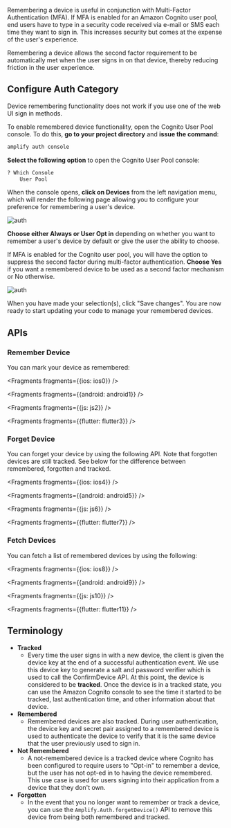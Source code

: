 Remembering a device is useful in conjunction with Multi-Factor Authentication (MFA).  If MFA is enabled for an Amazon Cognito user pool, end users have to type in a security code received via e-mail or SMS each time they want to sign in.  This increases security but comes at the expense of the user's experience.

Remembering a device allows the second factor requirement to be automatically met when the user signs in on that device, thereby reducing friction in the user experience.

## Configure Auth Category
<Callout>
Device remembering functionality does not work if you use one of the web UI sign in methods.
</Callout>

To enable remembered device functionality, open the Cognito User Pool console.  To do this, **go to your project directory** and **issue the command**:
```bash
amplify auth console
```

**Select the following option** to open the Cognito User Pool console:
```bash
? Which Console
    User Pool
```

When the console opens, **click on Devices** from the left navigation menu, which will render the following page allowing you to configure your preference for remembering a user's device.

![auth](/images/auth/webconsole_remember1.png)

**Choose either Always or User Opt in** depending on whether you want to remember a user's device by default or give the user the ability to choose.

If MFA is enabled for the Cognito user pool, you will have the option to suppress the second factor during multi-factor authentication.  **Choose Yes** if you want a remembered device to be used as a second factor mechanism or No otherwise.

![auth](/images/auth/webconsole_remember2.png)

When you have made your selection(s), click "Save changes".  You are now ready to start updating your code to manage your remembered devices.

## APIs
### Remember Device
You can mark your device as remembered:


<Fragments fragments={{ios: ios0}} />


<Fragments fragments={{android: android1}} />


<Fragments fragments={{js: js2}} />


<Fragments fragments={{flutter: flutter3}} />

### Forget Device
You can forget your device by using the following API.  Note that forgotten devices are still tracked.  See below for the difference between remembered, forgotten and tracked.


<Fragments fragments={{ios: ios4}} />


<Fragments fragments={{android: android5}} />


<Fragments fragments={{js: js6}} />


<Fragments fragments={{flutter: flutter7}} />

### Fetch Devices
You can fetch a list of remembered devices by using the following:


<Fragments fragments={{ios: ios8}} />


<Fragments fragments={{android: android9}} />


<Fragments fragments={{js: js10}} />


<Fragments fragments={{flutter: flutter11}} />

## Terminology
* **Tracked**
  * Every time the user signs in with a new device, the client is given the device key at the end of a successful authentication event.  We use this device key to generate a salt and password verifier which is used to call the ConfirmDevice API.  At this point, the device is considered to be **tracked**.  Once the device is in a tracked state, you can use the Amazon Cognito console to see the time it started to be tracked, last authentication time, and other information about that device.
* **Remembered**
  * Remembered devices are also tracked. During user authentication, the device key and secret pair assigned to a remembered device is used to authenticate the device to verify that it is the same device that the user previously used to sign in.
* **Not Remembered**
  * A not-remembered device is a tracked device where Cognito has been configured to require users to "Opt-in" to remember a device, but the user has not opt-ed in to having the device remembered.  This use case is used for users signing into their application from a device that they don't own.
* **Forgotten**
  * In the event that you no longer want to remember or track a device, you can use the `Amplify.Auth.forgetDevice()` API to remove this device from being both remembered and tracked.
